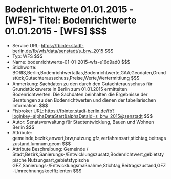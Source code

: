# Bodenrichtwerte 01.01.2015 - [WFS]- Titel: Bodenrichtwerte 01.01.2015 - [WFS] $$$
- Service URL: https://fbinter.stadt-berlin.de/fb/wfs/data/senstadt/s_brw_2015 $$$
- Typ: WFS $$$
- Name: bodenrichtwerte-01-01-2015-wfs-e16d9ad0 $$$
- Stichworte: BORIS,Berlin,Bodenrichtwertatlas,Bodenrichtwerte,GAA,Geodaten,Grundstück,Gutachterausschuss,Preise,Werte,Wertermittlung $$$
- Anmerkung: Sachdaten zu den durch den Gutachterausschuss für Grundstückswerte in Berlin zum 01.01.2015 ermittelten Bodenrichtwerten. Die Sachdaten beinhalten die Ergebnisse der Beratungen zu den Bodenrichtwerten und dienen der tabellarischen Information. $$$
- Fisbroker URL: https://fbinter.stadt-berlin.de/fb?loginkey=alphaDataStart&alphaDataId=s_brw_2015@senstadt $$$
- Autor: Senatsverwaltung für Stadtentwicklung, Bauen und Wohnen Berlin $$$
- Attribute: gemeinde,bezirk,anwert,brw,nutzung,gfz,verfahrensart,stichtag,beitragszustand,lumnum,geom $$$
- Attribute Beschreibung: Gemeinde / Stadt,Bezirk,Sanierungs-/Entwicklungszusatz,Bodenrichtwert,gebietstypische Nutzungsart,gebietstypische GFZ,Sanierungs-/Entwicklungsmaßnahme,Stichtag,Beitragszustand,GFZ-Umrechnungskoeffizienten $$$
